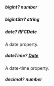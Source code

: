 ##### **bigint?** number

##### **bigintStr?** string

##### **date?** RFCDate
A date property.

##### **dateTime?** [Date](https://developer.mozilla.org/en-US/docs/Web/JavaScript/Reference/Global_Objects/Date)
A date-time property.

##### **decimal?** number

